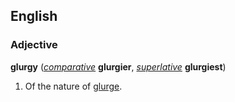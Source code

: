 ==English==
===Adjective===
'''glurgy''' (''[[comparative]]'' '''glurgier''', ''[[superlative]]'' '''glurgiest''')

#Of the nature of [[glurge]].
